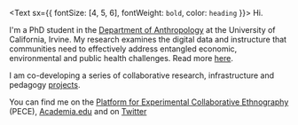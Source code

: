 <Text sx={{ fontSize: [4, 5, 6], fontWeight: `bold`, color: `heading` }}>
  Hi.
</Text>

I'm a PhD student in the [Department of Anthropology](https://www.anthropology.uci.edu/) at the University of California, Irvine. My research examines the digital data and instructure that communities need to effectively address entangled economic, environmental and public health challenges. Read more [here](https://www.timschuetz.org/about).

I am co-developing a series of collaborative research, infrastructure and pedagogy [projects](www.timschuetz.org/projects).

You can find me on the [Platform for Experimental Collaborative Ethnography](https://worldpece.org/content/tim-sch%C3%BCtz/essay) (PECE), [Academia.edu](https://www.academia.edu/) and on [Twitter](https://twitter.com/tmschtz)